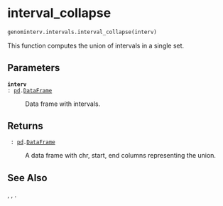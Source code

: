 # interval_collapse { #genominterv.intervals.interval_collapse }

```python
genominterv.intervals.interval_collapse(interv)
```

This function computes the union of intervals in a single set.

## Parameters {.doc-section .doc-section-parameters}

<code>[**interv**]{.parameter-name} [:]{.parameter-annotation-sep} [[pd](`pandas`).[DataFrame](`pandas.DataFrame`)]{.parameter-annotation}</code>

:   Data frame with intervals.

## Returns {.doc-section .doc-section-returns}

<code>[]{.parameter-name} [:]{.parameter-annotation-sep} [[pd](`pandas`).[DataFrame](`pandas.DataFrame`)]{.parameter-annotation}</code>

:   A data frame with chr, start, end columns representing the union.

## See Also {.doc-section .doc-section-see-also}

[](`genominterv.intervals.interval_diff`), [](`genominterv.intervals.interval_union`), [](`genominterv.intervals.interval_intersect`).